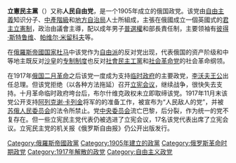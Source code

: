 {{unreferenced|time=2019-07-29T21:07:03+00:00}}
{{Infobox political party
 |name = 立憲民主黨
 |native_name = {{lang|ru|Конституционно-демократическая партия}}
 |party_articletitle = 
 |logo =Svoboda, Kadet symbol.svg 
 |colorcode = {{Party meta/color/立憲民主黨}}
 |chairman = [[帕维尔·尼古拉耶维奇·米留科夫|帕维尔·尼古拉耶维奇·米留科夫]]
 |leader1_title = 副主席
 |leader1_name = 
 |foundation = 1905年10月12日
 |predecessor = 
 |headquarters = [[File:Flag_of_Russian_Empire_for_private_use_(1914–1917).svg|22px]] [[俄罗斯帝国|俄罗斯帝国]] (1905–1917)<br />[[File:Flag_of_Russia.svg|22px]] [[俄罗斯共和国|俄罗斯共和国]] (1917)<br />[[圣彼得堡|圣彼得堡]]/[[彼得格勒|彼得格勒]]
 |student_wing = 
 |youth_wing = 
 |membership_year = 
 |membership = 
 |position = [[中间主义|中间]]
 |international = 
 |colors =[[天蓝色|天蓝色]]、[[白色|白色]] 
 |seats1_title = 
 |seats1 = 
 |website = 
|country=俄罗斯
|解散=1917年11月28日（被禁止）<br />1920年代（流亡）|ideology={{list collapsed|title=[[自由主义|自由主义]]|[[經濟自由主義|贸易自由主义]]|[[民族自由主义|民族自由主义]]|[[自由民主制|自由民主主义]]|[[社会自由主义|社会自由主义]]}}[[宪政主义|立宪主义]]<br />[[多元|政治多元]]<br />[[君主立宪制|君主立宪]]<br />[[議會主權|議會主權]]}}
'''立憲民主黨'''（{{lang-ru|Конституционная Демократическая}}）又称'''人民自由党'''，是一个1905年成立的俄国政党。该党由[[自由主義|自由主義]]知识分子、[[中產階級|中產階級]]和[[地方自治局|地方自治局]]人士所組成，主張在俄國成立一個英國式的[[君主立憲制|君主立憲制]]，政治由議會主導，配以成年男子[[普選權|普選權]]和部長責任制，主要领袖有[[彼得·伯纳加多维奇·斯特鲁维|彼得·斯特鲁维]]、[[帕维尔·米留科夫|帕维尔·米留科夫]]等。

在[[俄羅斯帝國|俄羅斯帝國]][[帝國杜馬|国家杜马]]中该党作为[[自由主义|自由派]]的反对党出现，代表俄国的资产阶级和中等地主既反对[[沙皇|沙皇]]的[[专制制度|专制制度]]也反对[[俄国社会民主工党|社會民主工黨]]和[[社会革命党|社会革命党]]的社会革命纲领。

在1917年[[俄国二月革命|俄国二月革命]]之后该党一度成为支持[[俄国临时政府|临时政府]]的主要政党，[[格奥尔基·叶夫根耶维奇·李沃夫|李沃夫王公]]出任总理。但该党拒绝（以各种方法拖延）召开[[俄国立宪会议|立宪会议]]，继续战争，很快失去支持。十月革命临时政府垮台后，布尔什维克政权未立即取缔该党。1917年11月末该党公开支持[[阿列克谢·卡列金|阿列克谢·卡列金]]将军的{{link-ru|顿河内战|Гражданская_война_на_Дону|武装反抗}}的准备工作，被宣布为“人民敌人的党”，并被[[俄罗斯苏维埃联邦社会主义共和国人民委员会|苏俄人民委员会]]的法令所禁止。党[[苏联共产党中央委员会|中央委员会]]流亡巴黎，后分裂，作为统一的党不复存在。但一些立宪民主党代表仍被选进了立宪会议，17名该党代表出席了立宪会议。立宪民主党的机关报《俄罗斯自由报》仍公开出版发行。

{{Authority control}}
[[Category:俄羅斯帝國政黨|Category:俄羅斯帝國政黨]]
[[Category:1905年建立的政黨|Category:1905年建立的政黨]]
[[Category:俄罗斯革命时期政党|Category:俄罗斯革命时期政党]]
[[Category:1917年解散的政党|Category:1917年解散的政党]]
[[Category:自由主义政党|Category:自由主义政党]]